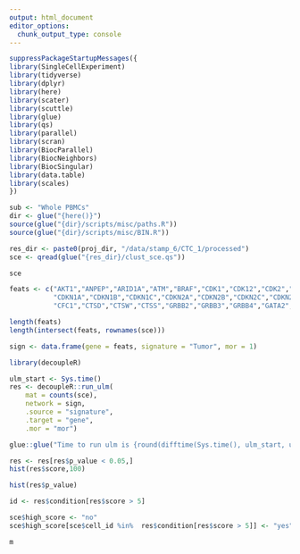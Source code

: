 ```yaml
---
output: html_document
editor_options: 
  chunk_output_type: console
---
```


```r
suppressPackageStartupMessages({
library(SingleCellExperiment)
library(tidyverse)
library(dplyr)
library(here)
library(scater)
library(scuttle)
library(glue)
library(qs)
library(parallel)
library(scran)
library(BiocParallel)
library(BiocNeighbors)
library(BiocSingular)
library(data.table)
library(scales)
})
```

```r
sub <- "Whole PBMCs"
dir <- glue("{here()}")
source(glue("{dir}/scripts/misc/paths.R"))
source(glue("{dir}/scripts/misc/BIN.R"))
```

```r
res_dir <- paste0(proj_dir, "/data/stamp_6/CTC_1/processed")
sce <- qread(glue("{res_dir}/clust_sce.qs"))
```

```r
sce
```



```r
feats <- c("AKT1","ANPEP","ARID1A","ATM","BRAF","CDK1","CDK12","CDK2","CDK4","CDK6",
           "CDKN1A","CDKN1B","CDKN1C","CDKN2A","CDKN2B","CDKN2C","CDKN2D","CENPV","CENPF",
           "CFC1","CTSD","CTSW","CTSS","GRBB2","GRBB3","GRBB4","GATA2","GATA3","TP53","VEGFA")
```


```r
length(feats)
length(intersect(feats, rownames(sce)))
```

```r
sign <- data.frame(gene = feats, signature = "Tumor", mor = 1)
```


```r
library(decoupleR)
```

```r
ulm_start <- Sys.time()
res <- decoupleR::run_ulm(
    mat = counts(sce),
    network = sign,
    .source = "signature",
    .target = "gene",
    .mor = "mor")

glue::glue("Time to run ulm is {round(difftime(Sys.time(), ulm_start, units = 's'), 0)} seconds")
```



```r
res <- res[res$p_value < 0.05,]
hist(res$score,100)
```


```r
hist(res$p_value)
```

```r
id <- res$condition[res$score > 5]
```


```r
sce$high_score <- "no"
sce$high_score[sce$cell_id %in%  res$condition[res$score > 5]] <- "yes"
```



```r
m
```



